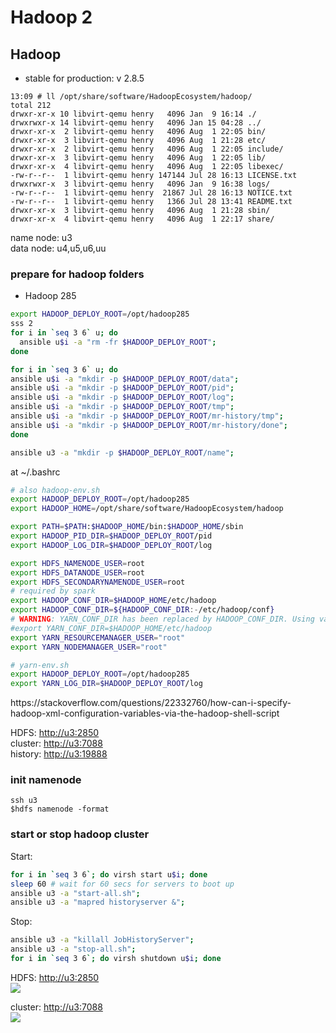 # Hadoop 2


## Hadoop

- stable for production: v 2.8.5

```
13:09 # ll /opt/share/software/HadoopEcosystem/hadoop/
total 212
drwxr-xr-x 10 libvirt-qemu henry   4096 Jan  9 16:14 ./
drwxrwxr-x 14 libvirt-qemu henry   4096 Jan 15 04:28 ../
drwxr-xr-x  2 libvirt-qemu henry   4096 Aug  1 22:05 bin/
drwxr-xr-x  3 libvirt-qemu henry   4096 Aug  1 21:28 etc/
drwxr-xr-x  2 libvirt-qemu henry   4096 Aug  1 22:05 include/
drwxr-xr-x  3 libvirt-qemu henry   4096 Aug  1 22:05 lib/
drwxr-xr-x  4 libvirt-qemu henry   4096 Aug  1 22:05 libexec/
-rw-r--r--  1 libvirt-qemu henry 147144 Jul 28 16:13 LICENSE.txt
drwxrwxr-x  3 libvirt-qemu henry   4096 Jan  9 16:38 logs/
-rw-r--r--  1 libvirt-qemu henry  21867 Jul 28 16:13 NOTICE.txt
-rw-r--r--  1 libvirt-qemu henry   1366 Jul 28 13:41 README.txt
drwxr-xr-x  3 libvirt-qemu henry   4096 Aug  1 21:28 sbin/
drwxr-xr-x  4 libvirt-qemu henry   4096 Aug  1 22:17 share/
```

name node: u3  
data node: u4,u5,u6,uu

### prepare for hadoop folders

- Hadoop 285

```bash
export HADOOP_DEPLOY_ROOT=/opt/hadoop285
sss 2
for i in `seq 3 6` u; do
  ansible u$i -a "rm -fr $HADOOP_DEPLOY_ROOT";
done

for i in `seq 3 6` u; do
ansible u$i -a "mkdir -p $HADOOP_DEPLOY_ROOT/data";
ansible u$i -a "mkdir -p $HADOOP_DEPLOY_ROOT/pid";
ansible u$i -a "mkdir -p $HADOOP_DEPLOY_ROOT/log";
ansible u$i -a "mkdir -p $HADOOP_DEPLOY_ROOT/tmp";
ansible u$i -a "mkdir -p $HADOOP_DEPLOY_ROOT/mr-history/tmp";
ansible u$i -a "mkdir -p $HADOOP_DEPLOY_ROOT/mr-history/done";
done

ansible u3 -a "mkdir -p $HADOOP_DEPLOY_ROOT/name";
```

at ~/.bashrc

```bash
# also hadoop-env.sh
export HADOOP_DEPLOY_ROOT=/opt/hadoop285
export HADOOP_HOME=/opt/share/software/HadoopEcosystem/hadoop

export PATH=$PATH:$HADOOP_HOME/bin:$HADOOP_HOME/sbin
export HADOOP_PID_DIR=$HADOOP_DEPLOY_ROOT/pid
export HADOOP_LOG_DIR=$HADOOP_DEPLOY_ROOT/log

export HDFS_NAMENODE_USER=root
export HDFS_DATANODE_USER=root
export HDFS_SECONDARYNAMENODE_USER=root
# required by spark
export HADOOP_CONF_DIR=$HADOOP_HOME/etc/hadoop
export HADOOP_CONF_DIR=${HADOOP_CONF_DIR:-/etc/hadoop/conf}
# WARNING: YARN_CONF_DIR has been replaced by HADOOP_CONF_DIR. Using value of YARN_CONF_DIR.
#export YARN_CONF_DIR=$HADOOP_HOME/etc/hadoop
export YARN_RESOURCEMANAGER_USER="root"
export YARN_NODEMANAGER_USER="root"

# yarn-env.sh
export HADOOP_DEPLOY_ROOT=/opt/hadoop285
export YARN_LOG_DIR=$HADOOP_DEPLOY_ROOT/log
```

https://stackoverflow.com/questions/22332760/how-can-i-specify-hadoop-xml-configuration-variables-via-the-hadoop-shell-script

HDFS: [http://u3:2850](http://u3:2850)  
cluster: [http://u3:7088](http://u3:7088)  
history: [http://u3:19888](http://u3:19888)

### init namenode

```
ssh u3
$hdfs namenode -format
```

### start or stop hadoop cluster

Start:   

```bash
for i in `seq 3 6`; do virsh start u$i; done
sleep 60 # wait for 60 secs for servers to boot up
ansible u3 -a "start-all.sh";
ansible u3 -a "mapred historyserver &";
```

Stop:  
```bash
ansible u3 -a "killall JobHistoryServer";
ansible u3 -a "stop-all.sh";
for i in `seq 3 6`; do virsh shutdown u$i; done
```

HDFS: [http://u3:2850](http://u3:2850)  
![](img/hadoop.gif)

cluster: [http://u3:7088](http://u3:7088)  
![](img/Selection_004.png)

